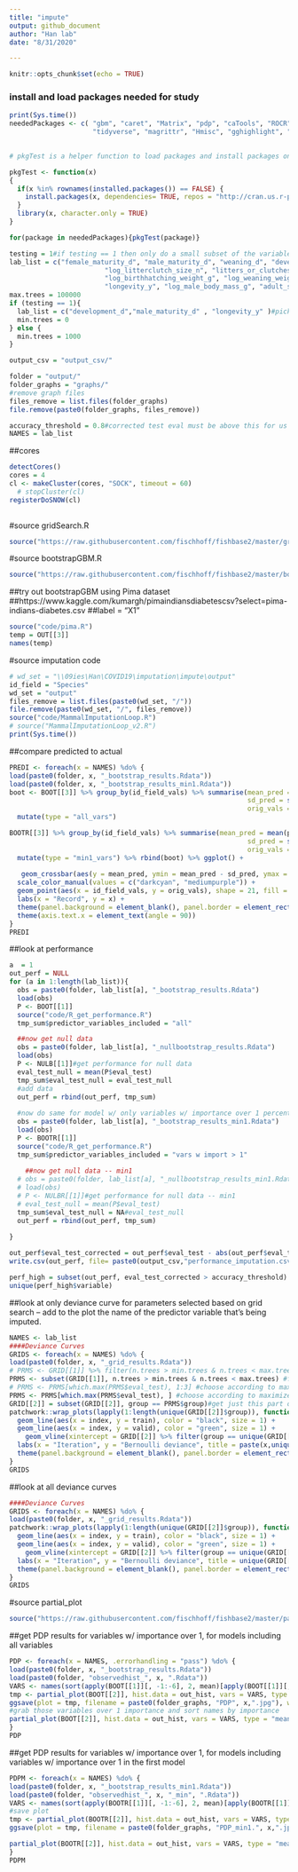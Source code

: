 ```yaml
---
title: "impute"
output: github_document
author: "Han lab"
date: "8/31/2020"

---
```


```r
knitr::opts_chunk$set(echo = TRUE)
```

### install and load packages needed for study
```r
print(Sys.time())
neededPackages <- c( "gbm", "caret", "Matrix", "pdp", "caTools", "ROCR", "dplyr", "foreach", "dismo", "doSNOW", "parallel", 
                     "tidyverse", "magrittr", "Hmisc", "gghighlight", "dismo",  "patchwork", "reshape2", "gtable")

                  
# pkgTest is a helper function to load packages and install packages only when they are not installed yet.

pkgTest <- function(x)
{
  if(x %in% rownames(installed.packages()) == FALSE) {
    install.packages(x, dependencies= TRUE, repos = "http://cran.us.r-project.org")    
  }
  library(x, character.only = TRUE)
}

for(package in neededPackages){pkgTest(package)}
```

```r
testing = 1#if testing == 1 then only do a small subset of the variables
lab_list = c("female_maturity_d", "male_maturity_d", "weaning_d", "development_d", 
                        "log_litterclutch_size_n", "litters_or_clutches_per_y", "log_inter_litterbirth_interval_y",
                        "log_birthhatching_weight_g", "log_weaning_weight_g", "metabolicRate_W", "temperature_K", 
                        "longevity_y", "log_male_body_mass_g", "adult_svl_cm", "mass_specific_production", "log_range_size", "tnc_ecoregion_breadth")
max.trees = 100000
if (testing == 1){
  lab_list = c("development_d","male_maturity_d" , "longevity_y" )#pick this one for which imputation has high accuracy
  min.trees = 0
} else {
  min.trees = 1000
}

output_csv = "output_csv/"

folder = "output/"
folder_graphs = "graphs/"
#remove graph files
files_remove = list.files(folder_graphs)
file.remove(paste0(folder_graphs, files_remove))

accuracy_threshold = 0.8#corrected test eval must be above this for us to include the imputed values where missing
NAMES = lab_list
```


##cores
```r
detectCores()
cores = 4
cl <- makeCluster(cores, "SOCK", timeout = 60)  
  # stopCluster(cl)
registerDoSNOW(cl)
  
```

#source gridSearch.R
```r
source("https://raw.githubusercontent.com/fischhoff/fishbase2/master/gridSearch.R")
```

#source bootstrapGBM.R
```r
source("https://raw.githubusercontent.com/fischhoff/fishbase2/master/bootstrapGBM.R")
```

##try out bootstrapGBM using Pima dataset
##https://www.kaggle.com/kumargh/pimaindiansdiabetescsv?select=pima-indians-diabetes.csv
##label = "X1"
```r
source("code/pima.R")
temp = OUT[[3]]
names(temp)
```

#source imputation code
```r
# wd_set = "\\09ies\Han\COVID19\imputation\impute\output"
id_field = "Species"
wd_set = "output"
files_remove = list.files(paste0(wd_set, "/"))
file.remove(paste0(wd_set, "/", files_remove))
source("code/MammalImputationLoop.R")
# source("MammalImputationLoop_v2.R")
print(Sys.time())
```

##compare predicted to actual
```r
PREDI <- foreach(x = NAMES) %do% {
load(paste0(folder, x, "_bootstrap_results.Rdata"))
load(paste0(folder, x, "_bootstrap_results_min1.Rdata"))
boot <- BOOT[[3]] %>% group_by(id_field_vals) %>% summarise(mean_pred = mean(predictions),
                                                            sd_pred = sd(predictions),
                                                            orig_vals = original_value[1]) %>%
  mutate(type = "all_vars")

BOOTR[[3]] %>% group_by(id_field_vals) %>% summarise(mean_pred = mean(predictions),
                                                            sd_pred = sd(predictions),
                                                            orig_vals = original_value[1]) %>%
  mutate(type = "min1_vars") %>% rbind(boot) %>% ggplot() +
  
   geom_crossbar(aes(y = mean_pred, ymin = mean_pred - sd_pred, ymax = mean_pred + sd_pred, x = id_field_vals, color = type, group = type), position = position_dodge(width = 1)) +
  scale_color_manual(values = c("darkcyan", "mediumpurple")) +
  geom_point(aes(x = id_field_vals, y = orig_vals), shape = 21, fill = "darkorange", color = "darkorange3", size = 2.5, alpha = 0.1) +
  labs(x = "Record", y = x) +
  theme(panel.background = element_blank(), panel.border = element_rect(color = "black", fill = "transparent", size = 1.2), panel.grid.major = element_line(color = "grey80"))+
  theme(axis.text.x = element_text(angle = 90))
}
PREDI
```



##look at performance
```r
a  = 1
out_perf = NULL
for (a in 1:length(lab_list)){
  obs = paste0(folder, lab_list[a], "_bootstrap_results.Rdata")
  load(obs)
  P <- BOOT[[1]]
  source("code/R_get_performance.R")
  tmp_sum$predictor_variables_included = "all"

  ##now get null data
  obs = paste0(folder, lab_list[a], "_nullbootstrap_results.Rdata")
  load(obs)  
  P <- NULB[[1]]#get performance for null data 
  eval_test_null = mean(P$eval_test)
  tmp_sum$eval_test_null = eval_test_null
  #add data
  out_perf = rbind(out_perf, tmp_sum)
  
  #now do same for model w/ only variables w/ importance over 1 percent
  obs = paste0(folder, lab_list[a], "_bootstrap_results_min1.Rdata")
  load(obs)
  P <- BOOTR[[1]]
  source("code/R_get_performance.R")
  tmp_sum$predictor_variables_included = "vars w import > 1"
  
    ##now get null data -- min1
  # obs = paste0(folder, lab_list[a], "_nullbootstrap_results_min1.Rdata")
  # load(obs)
  # P <- NULBR[[1]]#get performance for null data -- min1
  # eval_test_null = mean(P$eval_test)
  tmp_sum$eval_test_null = NA#eval_test_null
  out_perf = rbind(out_perf, tmp_sum)
  
}

out_perf$eval_test_corrected = out_perf$eval_test - abs(out_perf$eval_test_null)
write.csv(out_perf, file= paste0(output_csv,"performance_imputation.csv"), row.names = FALSE)

perf_high = subset(out_perf, eval_test_corrected > accuracy_threshold)
unique(perf_high$variable)
```

##look at only deviance curve for parameters selected based on grid search -- add to the plot the name of the predictor variable that's being imputed.
```r
NAMES <- lab_list
####Deviance Curves
GRIDS <- foreach(x = NAMES) %do% {
load(paste0(folder, x, "_grid_results.Rdata"))
# PRMS <- GRID[[1]] %>% filter(n.trees > min.trees & n.trees < max.trees) #filter parameters considered
PRMS <- subset(GRID[[1]], n.trees > min.trees & n.trees < max.trees) #filter parameters considered
# PRMS <- PRMS[which.max(PRMS$eval_test), 1:3] #choose according to maximized test eval  
PRMS <- PRMS[which.max(PRMS$eval_test), ] #choose according to maximized test eval  
GRID[[2]] = subset(GRID[[2]], group == PRMS$group)#get just this part of the deviance curve data
patchwork::wrap_plots(lapply(1:length(unique(GRID[[2]]$group)), function(i) GRID[[2]] %>% filter(group == unique(GRID[[2]]$group)[i]) %>% ggplot() +
  geom_line(aes(x = index, y = train), color = "black", size = 1) +
  geom_line(aes(x = index, y = valid), color = "green", size = 1) +
    geom_vline(xintercept = GRID[[2]] %>% filter(group == unique(GRID[[2]]$group)[i]) %>% dplyr::select(best.iter) %>% unique %>% as.numeric, color = "blue", linetype = "dashed", size = 1) +
  labs(x = "Iteration", y = "Bernoulli deviance", title = paste(x,unique(GRID[[2]]$group)[i])) +
  theme(panel.background = element_blank(), panel.border = element_rect(fill = "transparent", color = "black", size = 1), panel.grid.major = element_line(color = "grey90"), title = element_text(size = 8))))
}
GRIDS
```

##look at all deviance curves
```r
####Deviance Curves
GRIDS <- foreach(x = NAMES) %do% {
load(paste0(folder, x, "_grid_results.Rdata"))
patchwork::wrap_plots(lapply(1:length(unique(GRID[[2]]$group)), function(i) GRID[[2]] %>% filter(group == unique(GRID[[2]]$group)[i]) %>% ggplot() +
  geom_line(aes(x = index, y = train), color = "black", size = 1) +
  geom_line(aes(x = index, y = valid), color = "green", size = 1) +
    geom_vline(xintercept = GRID[[2]] %>% filter(group == unique(GRID[[2]]$group)[i]) %>% dplyr::select(best.iter) %>% unique %>% as.numeric, color = "blue", linetype = "dashed", size = 1) +
  labs(x = "Iteration", y = "Bernoulli deviance", title = unique(GRID[[2]]$group)[i]) +
  theme(panel.background = element_blank(), panel.border = element_rect(fill = "transparent", color = "black", size = 1), panel.grid.major = element_line(color = "grey90"), title = element_text(size = 8))))
}
GRIDS
```

#source partial_plot
```r
source("https://raw.githubusercontent.com/fischhoff/fishbase2/master/partial_plotR.R")
```

##get PDP results for variables w/ importance over 1, for models including all variables 
```r
PDP <- foreach(x = NAMES, .errorhandling = "pass") %do% {
load(paste0(folder, x, "_bootstrap_results.Rdata"))
load(paste0(folder, "observedhist_", x, ".Rdata"))
VARS <- names(sort(apply(BOOT[[1]][, -1:-6], 2, mean)[apply(BOOT[[1]][, -1:-6], 2, mean) >= 1], decreasing = T))
tmp <- partial_plot(BOOT[[2]], hist.data = out_hist, vars = VARS, type = "mean", histogram = T)
ggsave(plot = tmp, filename = paste0(folder_graphs, "PDP", x,".jpg"), width = 10, height = 10)
#grab those variables over 1 importance and sort names by importance
partial_plot(BOOT[[2]], hist.data = out_hist, vars = VARS, type = "mean", histogram = T)
}
PDP
```

##get PDP results for variables w/ importance over 1, for models including variables w/ importance over 1 in the first model 
```r
PDPM <- foreach(x = NAMES) %do% {
load(paste0(folder, x, "_bootstrap_results_min1.Rdata"))
load(paste0(folder, "observedhist_", x, "_min", ".Rdata"))
VARS <- names(sort(apply(BOOTR[[1]][, -1:-6], 2, mean)[apply(BOOTR[[1]][, -1:-6], 2, mean) >= 1], decreasing = T)) #grab those variables over 1 importance and sort names by importance
#save plot
tmp <- partial_plot(BOOTR[[2]], hist.data = out_hist, vars = VARS, type = "mean", histogram = T)
ggsave(plot = tmp, filename = paste0(folder_graphs, "PDP_min1.", x,".jpg"), width = 10, height = 10)

partial_plot(BOOTR[[2]], hist.data = out_hist, vars = VARS, type = "mean", histogram = T)
}
PDPM
```




